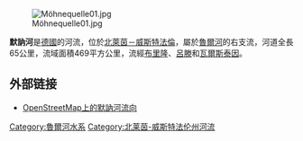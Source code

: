 [[Image:Möhnequelle01.jpg|right]]

{{coord|51|27|25|N|7|57|17|E|display=title}}

'''默訥河'''是[[德國|德國]]的河流，位於[[北萊茵－威斯特法倫|北萊茵－威斯特法倫]]，屬於[[魯爾河|魯爾河]]的右支流，河道全長65公里，流域面積469平方公里，流經[[布里隆|布里隆]]、[[呂滕|呂滕]]和[[瓦爾斯泰因|瓦爾斯泰因]]。
==外部链接==
* [http://www.openstreetmap.org/?relation=364752 OpenStreetMap上的默訥河流向]
{{Germany-geo-stub}}
[[Category:魯爾河水系|Category:魯爾河水系]]
[[Category:北莱茵-威斯特法伦州河流|Category:北莱茵-威斯特法伦州河流]]